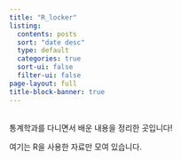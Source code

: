 ```yaml
---
title: "R_locker"
listing:
  contents: posts
  sort: "date desc"
  type: default
  categories: true
  sort-ui: false
  filter-ui: false
page-layout: full
title-block-banner: true
---
```


\
통계학과를 다니면서 배운 내용을 정리한 곳입니다!

여기는 R을 사용한 자료만 모여 있습니다.\
